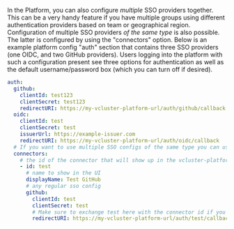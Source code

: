 In the Platform, you can also configure _multiple_ SSO providers together. This
can be a very handy feature if you have multiple groups using different
authentication providers based on team or geographical region. Configuration of
multiple SSO providers _of the same type_ is also possible. The latter is
configured by using the "connectors" option. Below is an example platform config
"auth" section that contains three SSO providers (one OIDC, and two GitHub
providers). Users logging into the platform with such a configuration present
see three options for authentication as well as the default username/password
box (which you can turn off if desired).

```yaml title="platform-config.yaml with multiple SSO providers"
auth:
  github:
    clientId: test123
    clientSecret: test123
    redirectURI: https://my-vcluster-platform-url/auth/github/callback
  oidc:
    clientId: test
    clientSecret: test
    issuerUrl: https://example-issuer.com
    redirectURI: https://my-vcluster-platform-url/auth/oidc/callback
  # If you want to use multiple SSO configs of the same type you can use the connectors option
  connectors:
    # the id of the connector that will show up in the vcluster-platform callback url
    - id: test
      # name to show in the UI
      displayName: Test GitHub
      # any regular sso config
      github:
        clientId: test
        clientSecret: test
        # Make sure to exchange test here with the connector id if you change that
        redirectURI: https://my-vcluster-platform-url/auth/test/callback
```
